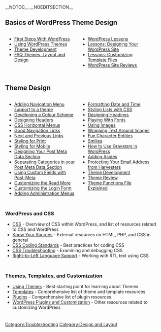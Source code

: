 {{Languages|
{{en|Blog Design and Layout}}
{{es|Blog Design and Layout}}
{{id|Desain dan Tata Letak Blog}}
{{ja|Blog Design and Layout}}
{{ko|블로그 디자인과 레이아웃}}
{{pl|Układ i Projekt Witryny}}
{{ru|Дизайн и раскладка блога}}
{{th|Blog Design and Layout}}
{{zh-cn|博客的设计和布局}}
{{zh-tw|部落格的設計和佈局}}
}}
__NOTOC__ __NOEDITSECTION__
==Basics of WordPress Theme Design==
<div style="width: 45%; margin:0px 6px; float:left">
* [[First Steps With WordPress]]
* [[Using_Themes|Using WordPress Themes]]
* [[Theme Development]]
* [[FAQ Layout and Design|FAQ Themes, Layout and Design]]
</div>
<div style="width: 45%; margin:0px 6px; float:left">
* [[WordPress Lessons]]
* [[WordPress_Lessons#Designing_Your_WordPress_Site|Lessons: Designing Your WordPress Site]]
* [[WordPress_Lessons#Template_Files|Lessons: Customizing Template Files]]
* [[WordPress Site Reviews]] 
</div>
<div style="clear:both; height:10px">
</div>

== Theme Design ==
<div style="width: 45%; margin:0px 6px; float:left">
* [[Navigation_Menus|Adding Navigation Menu support to a theme]]
* [[Developing a Colour Scheme]] 
* [[Designing Headers]]
* [[Creating Horizontal Menus|CSS Horizontal Menus]]
* [[Good Navigation Links]]
* [[Next and Previous Links]]
* [[Styling for Print]] 
* [[Styling for Mobile]]
* [[Post Meta Data Section|Designing Your Post Meta Data Section]]
* [[Separating Categories|Separating Categories in your Post Meta Data Section]]
* [[Custom Fields|Using Custom Fields with Post-Meta]]
* [[Customizing the Read More]]
* [[Customizing the Login Form]]
* [[Adding Administration Menus]]
</div>
<div style="width: 45%; margin:0px 6px; float:left; display: inline">
* [[Formatting Date and Time]]
* [[Styling Lists with CSS]]
* [[Designing Headings]]
* [[Playing With Fonts]]
* [[Using Images]]
* [[Wrapping Text Around Images]]
* [[Fun Character Entities]]
* [[Using_Smilies|Smilies]]
* [[How to Use Gravatars in WordPress]]
* [[Adding Asides]]
* [[Protection From Harvesters|Protecting Your Email Address from Harvesters]]
* [[Theme Development]]
* [[Theme Review]]
* [[Functions_File_Explained|Theme Functions File Explained]]
</div>
<div style="clear:both; height:10px">
</div>

=== WordPress and CSS ===
* [[CSS]] - Overview of CSS within WordPress, and list of resources related to CSS and WordPress
* [[Know Your Sources]] - External resources on HTML, PHP, and CSS in general
* [[CSS Coding Standards]] - Best practices for coding CSS
* [[CSS Troubleshooting]] - Examining and debugging CSS
* [[Right to Left Language Support|Right-to-Left Language Support]] - Working with RTL text using CSS
<div style="clear:both; height:10px">
</div>

=== Themes, Templates, and Customization===
* [[Using Themes|Using Themes]] - Best starting point for learning about Themes
* [[Templates|Templates]] - Comprehensive list of theme and template resources
* [[Plugins|Plugins]] - Comprehensive list of plugin resources
* [[Advanced Topics#WordPress Plugins and Customization|WordPress Plugins and Customization]] - Other resources related to customizing WordPress
<div style="clear:both; height:10px">
</div>


{{toclist}}

[[Category:Troubleshooting]]
[[Category:Design and Layout]]